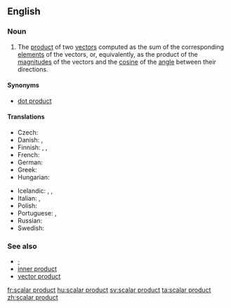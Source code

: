 ==English==
{{wikipedia}}

===Noun===
{{en-noun|head=[[scalar]] [[product]]}}

# {{context|linear algebra|lang=en}} The [[product]] of two [[vector]]s computed as the sum of the corresponding [[element]]s of the vectors, or, equivalently, as the product of the [[magnitude]]s of the vectors and the [[cosine]] of the [[angle]] between their directions.

====Synonyms====
* [[dot product]]

====Translations====
{{trans-top|product of two vectors}}
* Czech: {{t|cs|skalární součin|m}}
* Danish: {{t|da|skalarprodukt|n}}, {{t|da|prikprodukt|n}}
* Finnish: {{t|fi|skalaaritulo}}, {{t|fi|pistetulo}}, {{t|fi|sisätulo}}
* French: {{t+|fr|produit scalaire|m}}
* German: {{t|de|Skalarprodukt|n}}
* Greek: {{t|el|εσωτερικό γινόμενο|n}}
* Hungarian: {{t|hu|skaláris szorzat}}
{{trans-mid}}
* Icelandic: {{t|is|innfeldi|n}}, {{t|is|innra margfeldi|n}}, {{t|is|depilfeldi|n}}
* Italian: {{t+|it|prodotto scalare|m}}, {{t|it|prodotto interno|m}}
* Polish: {{t|pl|iloczyn skalarny|m}}
* Portuguese: {{t|pt|produto escalar|m}}, {{t|pt|produto interno|m}}
* Russian: {{t|ru|скалярное произведе́ние|n}}
* Swedish: {{t+|sv|skalärprodukt|c}}
{{trans-bottom}}

===See also===
* [[·]]
* [[inner product]]
* [[vector product]]

[[fr:scalar product]]
[[hu:scalar product]]
[[sv:scalar product]]
[[ta:scalar product]]
[[zh:scalar product]]